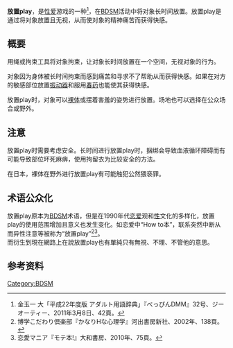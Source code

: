 {{Expand Japanese|放置プレイ}}
'''放置play'''，是[[性爱|性爱]]游戏的一种<ref>金玉一 大「平成22年度版 アダルト用語辞典」『べっぴんDMM』32号、ジーオーティー、2011年3月8日、42頁。</ref>，在[[BDSM|BDSM]]活动中将对象长时间放置。放置play是通过将对象放置且无视，从而使对象的精神痛苦而获得快感。

==概要==
用绳或拘束工具将对象拘束，让对象长时间放置在一个空间，无视对象的行为。

对象因为身体被长时间拘束而感到痛苦和寻求不了帮助从而获得快感。如果在对方的敏感部位放置[[振动器|振动器]]和服用[[春药|春药]]也能使其获得快感。

放置play时，对象可以[[裸体|裸体]]或摆着害羞的姿势进行放置。场地也可以选择在公众场合或野外。

==注意==
放置play时需要考虑安全。长时间进行放置play时，捆绑会导致血液循环障碍而有可能导致部位坏死麻痹，使用拘留衣为比较安全的方法。

在日本，裸体在野外进行放置play有可能触犯公然猥亵罪。

==术语公众化==
放置play原本为[[BDSM|BDSM]]术语，但是在1990年代[[恋爱|恋爱]]观和[[性|性]]文化的多样化，放置play的使用范围增加且意义也发生变化。如恋爱中“How to本”，联系突然中断从而异性注意等被称为“放置play”<ref>博学こだわり倶楽部『かなりHな心理学』河出書房新社、2002年、138頁。</ref><ref>恋愛マニア『モテ本!』大和書房、2010年、75頁。</ref>。
<br />而衍生到現在網路上在說放置play也有單純只有無視、不理、不管他的意思。

==参考资料==
{{reflist}}
{{BDSM}}
[[Category:BDSM|Category:BDSM]]